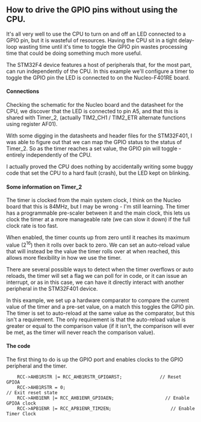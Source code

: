== How to drive the GPIO pins without using the CPU. ==

It's all very well to use the CPU to turn on and off an LED connected to a GPIO pin, but it is wasteful of resources. Having the CPU sit in a tight delay-loop wasting time until it's time to toggle the GPIO pin wastes processing time that could be doing something much more useful.

The STM32F4 device features a host of peripherals that, for the most part, can run independently of the CPU. In this example we'll configure a timer to toggle the GPIO pin the LED is connected to on the Nucleo-F401RE board.

==== Connections ====
Checking the schematic for the Nucleo board and the datasheet for the CPU, we discover that the LED is connected to pin A5, and that this is shared with Timer_2, (actually TIM2_CH1 / TIM2_ETR alternate functions using register AF01).

With some digging in the datasheets and header files for the STM32F401, I was able to figure out that we can map the GPIO status to the status of Timer_2. So as the timer reaches a set value, the GPIO pin will toggle - entirely independently of the CPU. 

I actually proved the CPU does nothing by accidentally writing some buggy code that set the CPU to a hard fault (crash), but the LED kept on blinking.

==== Some information on Timer_2 ====

The timer is clocked from the main system clock, I think on the Nucleo board that this is 84MHz, but I may be wrong - I'm still learning. The timer has a programmable pre-scaler between it and the main clock, this lets us clock the timer at a more manageable rate (we can slow it down) if the full clock rate is too fast. 

When enabled, the timer counts up from zero until it reaches its maximum value (2<sup>16</sup>) then it rolls over back to zero. We can set an auto-reload value that will instead be the value the timer rolls over at when reached, this allows more flexibility in how we use the timer.

There are several possible ways to detect when the timer overflows or auto reloads, the timer will set a flag we can poll for in code, or it can issue an interrupt, or as in this case, we can have it directly interact with another peripheral in the STM32F401 device.

In this example, we set up a hardware comparator to compare the current value of the timer and a pre-set value, on a match this toggles the GPIO pin. The timer is set to auto-reload at the same value as the comparator, but this isn't a requirement. The only requirement is that the auto-reload value is greater or equal to the comparison value (if it isn't, the comparison will ever be met, as the timer will never reach the comparison value).

==== The code ====

The first thing to do is up the GPIO port and enables clocks to the GPIO peripheral and the timer.
<pre>
    RCC->AHB1RSTR |= RCC_AHB1RSTR_GPIOARST;              // Reset GPIOA
    RCC->AHB1RSTR = 0;                                                      // Exit reset state
    RCC->AHB1ENR |= RCC_AHB1ENR_GPIOAEN;                   // Enable GPIOA clock
    RCC->APB1ENR |= RCC_APB1ENR_TIM2EN;                      // Enable Timer Clock
</pre>